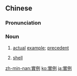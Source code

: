 ==Chinese==
{{zh-forms|s=实例}}

===Pronunciation===
{{zh-pron
|m=shílì
|c=sat6 lai6
|mn=qz,tw,xm:si̍t-lē/zz:si̍t-lī
|cat=n
}}

===Noun===
{{zh-noun}}

# [[actual]] [[example]]; [[precedent]]
# {{lb|zh|computing}} [[shell]]

[[zh-min-nan:實例]]
[[ko:實例]]
[[ja:實例]]